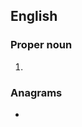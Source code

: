 ==English==

===Proper noun===
{{en-proper noun}}

# {{initialism of|{{w|World Boxing Organization}}|lang=en}}

===Anagrams===
* {{l|en|bow}}